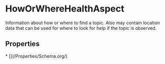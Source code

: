 # HowOrWhereHealthAspect

Information about how or where to find a topic. Also may contain location data that can be used for where to look for help if the topic is observed.

## Properties

<Grid>
* [](/Properties/Schema.org/)

</Grid>

